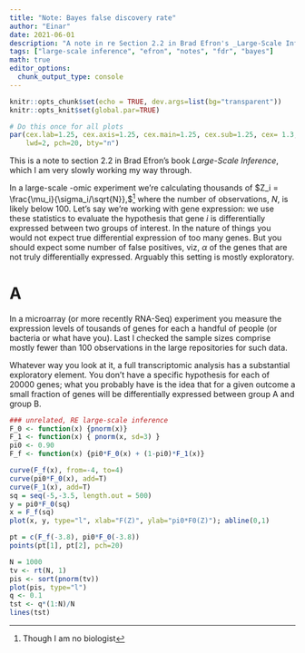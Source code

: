 ```yaml
---
title: "Note: Bayes false discovery rate"
author: "Einar"
date: 2021-06-01
description: "A note in re Section 2.2 in Brad Efron's _Large-Scale Inference_"
tags: ["large-scale inference", "efron", "notes", "fdr", "bayes"]
math: true
editor_options: 
  chunk_output_type: console
---
```

```r
knitr::opts_chunk$set(echo = TRUE, dev.args=list(bg="transparent"))
knitr::opts_knit$set(global.par=TRUE)
```

```r
# Do this once for all plots
par(cex.lab=1.25, cex.axis=1.25, cex.main=1.25, cex.sub=1.25, cex= 1.3, 
    lwd=2, pch=20, bty="n")
```

This is a note to section 2.2 in Brad Efron's book _Large-Scale Inference_, which I am very slowly working my way through.

In a large-scale -omic experiment we're calculating thousands of $Z_i = \frac{\mu_i}{\sigma_i/\sqrt{N}},$[^1] where the number of observations, $N,$ is likely below 100. Let's say we're working with gene expression: we use these statistics to evaluate the hypothesis that gene $i$ is differentially expressed between two groups of interest. In the nature of things you would not expect true differential expression of too many genes. But you should expect some number of false positives, viz, $\alpha$ of the genes that are not truly differentially expressed. Arguably this setting is mostly exploratory.

[^1]: Or anyway we can transform any statistic to an equivalent $Z_i$ by the inverse distribution function.

# A 

In a microarray (or more recently RNA-Seq) experiment you measure the expression levels of tousands of genes for each a handful of people (or bacteria or what have you). Last I checked the sample sizes comprise mostly fewer than 100 observations in the large repositories for such data.

Whatever way you look at it, a full transcriptomic analysis has a substantial exploratory element. You don't have a specific hypothesis for each of 20000 genes; what you probably have is the idea that for a given outcome a small fraction of genes will be differentially expressed between group A and group B.

[^1]: Though I am no biologist


```r
### unrelated, RE large-scale inference
F_0 <- function(x) {pnorm(x)}
F_1 <- function(x) { pnorm(x, sd=3) }
pi0 <- 0.90
F_f <- function(x) {pi0*F_0(x) + (1-pi0)*F_1(x)}

curve(F_f(x), from=-4, to=4)
curve(pi0*F_0(x), add=T)
curve(F_1(x), add=T)
sq = seq(-5,-3.5, length.out = 500)
y = pi0*F_0(sq)
x = F_f(sq)
plot(x, y, type="l", xlab="F(Z)", ylab="pi0*F0(Z)"); abline(0,1)

pt = c(F_f(-3.8), pi0*F_0(-3.8))
points(pt[1], pt[2], pch=20)
```


```r
N = 1000
tv <- rt(N, 1)
pis <- sort(pnorm(tv))
plot(pis, type="l")
q <- 0.1
tst <- q*(1:N)/N
lines(tst)
```
